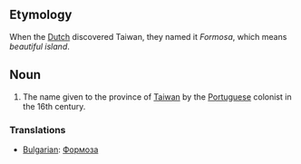 ==Etymology==

When the [[Dutch]] discovered Taiwan, they named it ''Formosa'', which means ''beautiful island''.

==Noun==

# The name given to the province of [[Taiwan]] by the [[Portuguese]] colonist in the 16th century.

===Translations===

*[[Bulgarian]]: [[Формоза]]